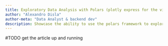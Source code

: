 ```yaml
---
title: Exploratory Data Analysis with Polars (plotly express for the visualization)
author: "Alexandro Disla"
author-meta: "Data Analyst & backend dev"
description: Showcase the ability to use the polars framework to explore the data and how it interacts with pandas framework and the plotly API.
---
```


#TODO get the article up and running
